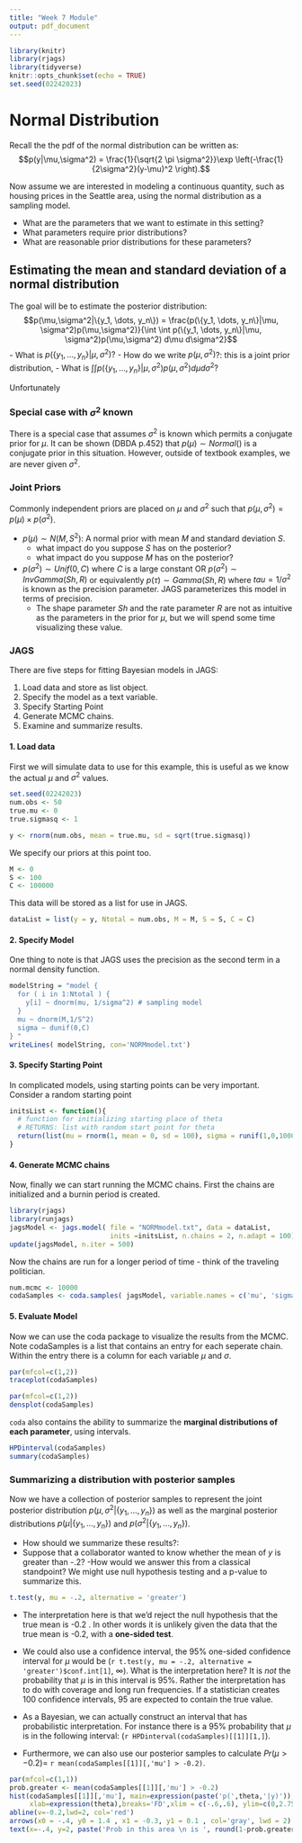 ```yaml
---
title: "Week 7 Module"
output: pdf_document
---
```


```r
library(knitr)
library(rjags)
library(tidyverse)
knitr::opts_chunk$set(echo = TRUE)
set.seed(02242023)
```

# Normal Distribution

Recall the the pdf of the normal distribution can be written as:
$$p(y|\mu,\sigma^2) = \frac{1}{\sqrt{2 \pi \sigma^2}}\exp \left(-\frac{1}{2\sigma^2}(y-\mu)^2 \right).$$

Now assume we are interested in modeling a continuous quantity, such as housing prices in the Seattle area, using the normal distribution as a sampling model.

- What are the parameters that we want to estimate in this setting? 
\vfill
- What parameters require prior distributions? 
\vfill
- What are reasonable prior distributions for these parameters? 
\vfill

## Estimating the mean and standard deviation of a normal distribution
The goal will be to estimate the posterior distribution:
$$p(\mu,\sigma^2|\{y_1, \dots, y_n\}) = \frac{p(\{y_1, \dots, y_n\}|\mu, \sigma^2)p(\mu,\sigma^2)}{\int \int p(\{y_1, \dots, y_n\}|\mu, \sigma^2)p(\mu,\sigma^2) d\mu d\sigma^2}$$
\vfill
- What is $p(\{y_1, \dots, y_n\}|\mu, \sigma^2)?$
\begin{eqnarray*}
  p(\{y_1, \dots, y_n\}|\mu, \sigma^2) &=& \prod_i p(y_i|\mu,\sigma^2)\\
  &=& \prod_i \frac{1}{\sqrt{2 \pi \sigma^2}}\exp \left(-\frac{1}{2\sigma^2}(y_i-\mu)^2 \right)\\
  &=& \prod_i \frac{n}{\sqrt{2 \pi \sigma^2}}\exp \left(-\frac{1}{2\sigma^2}\sum_i (y_i-\mu)^2 \right)\\
\end{eqnarray*}
\vfill
\newpage
- How do we write $p(\mu,\sigma^2)$?:
this is a joint prior distribution, 
\vfill
\vfill
- What is $\int \int p(\{y_1, \dots, y_n\}|\mu, \sigma^2)p(\mu,\sigma^2) d\mu d\sigma^2$?

Unfortunately
\vfill

### Special case with $\sigma^2$ known
There is a special case that assumes $\sigma^2$ is known which permits a conjugate prior for $\mu$. It can be shown (DBDA p.452) that $p(\mu) \sim Normal()$ is a conjugate prior in this situation. However, outside of textbook examples, we are never given $\sigma^2$.
\vfill

### Joint Priors
Commonly independent priors are placed on $\mu$ and $\sigma^2$ such that $p(\mu,\sigma^2) = p(\mu) \times p(\sigma^2)$.

- $p(\mu) \sim N(M,S^2)$: A normal prior with mean $M$ and standard deviation $S$.
  \vfill
    - what impact do you suppose $S$ has on the posterior? 
    \vfill
    - what impact do you suppose $M$ has on the posterior? 
    \vfill
- $p(\sigma^2) \sim Unif(0, C)$ where $C$ is a large constant OR $p(\sigma^2) \sim InvGamma(Sh, R)$ or equivalently $p(\tau) \sim Gamma(Sh, R)$ where $tau = 1/\sigma^2$ is known as the precision parameter. JAGS parameterizes this model in terms of precision.
  \vfill
    - The shape parameter $Sh$ and the rate parameter $R$ are not as intuitive as the parameters in the prior for $\mu$, but we will spend some time visualizing these value.
    \vfill

\newpage
### JAGS
There are five steps for fitting Bayesian models in JAGS:

1. Load data and store as list object.
2. Specify the model as a text variable.
3. Specify Starting Point
4. Generate MCMC chains.
5. Examine and summarize results.

#### 1. Load data
First we will simulate data to use for this example, this is useful as we know the actual $\mu$ and $\sigma^2$ values.
```r
set.seed(02242023)
num.obs <- 50
true.mu <- 0
true.sigmasq <- 1

y <- rnorm(num.obs, mean = true.mu, sd = sqrt(true.sigmasq))
```
We specify our priors at this point too.
```r
M <- 0
S <- 100
C <- 100000
```


This data will be stored as a list for use in JAGS.
```r
dataList = list(y = y, Ntotal = num.obs, M = M, S = S, C = C)
```

#### 2. Specify Model
One thing to note is that JAGS uses the precision as the second term in a normal density function.
```r
modelString = "model {
  for ( i in 1:Ntotal ) {
    y[i] ~ dnorm(mu, 1/sigma^2) # sampling model
  }
  mu ~ dnorm(M,1/S^2)
  sigma ~ dunif(0,C)
} "
writeLines( modelString, con='NORMmodel.txt')
```

#### 3. Specify Starting Point
In complicated models, using starting points can be very important. Consider a random starting point
```r
initsList <- function(){
  # function for initializing starting place of theta
  # RETURNS: list with random start point for theta
  return(list(mu = rnorm(1, mean = 0, sd = 100), sigma = runif(1,0,1000)))
}
```

#### 4. Generate MCMC chains
Now, finally we can start running the MCMC chains. First the chains are initialized and a burnin period is created.

```r
library(rjags)
library(runjags)
jagsModel <- jags.model( file = "NORMmodel.txt", data = dataList, 
                         inits =initsList, n.chains = 2, n.adapt = 100)
update(jagsModel, n.iter = 500)
```

Now the chains are run for a longer period of time - think of the traveling politician.
```r
num.mcmc <- 10000
codaSamples <- coda.samples( jagsModel, variable.names = c('mu', 'sigma'), n.iter = num.mcmc)
```

#### 5. Evaluate Model
Now we can use the coda package to visualize the results from the MCMC. Note codaSamples is a list that contains an entry for each seperate chain. Within the entry there is a column for each variable $\mu$ and $\sigma$.

```r
par(mfcol=c(1,2))
traceplot(codaSamples)
```

```r
par(mfcol=c(1,2))
densplot(codaSamples)
```

`coda` also contains the ability to summarize the **marginal distributions of each parameter**, using intervals.

```r
HPDinterval(codaSamples)
summary(codaSamples)
```

\newpage

### Summarizing a distribution with posterior samples
Now we have a collection of posterior samples to represent the joint posterior distribution $p(\mu, \sigma^2|\{y_1, \dots, y_n\})$ as well as the marginal posterior distributions $p(\mu|\{y_1, \dots, y_n\})$ and $p(\sigma^2|\{y_1, \dots, y_n\})$.

- How should we summarize these results?: 
\vfill
- Suppose that a collaborator wanted to know whether the mean of $y$ is greater than -.2?
\vfill
    -How would we answer this from a classical standpoint? 
    We might use null hypothesis testing and a p-value to summarize this.
```r
t.test(y, mu = -.2, alternative = 'greater')
```
 - The interpretation here is that we'd reject the null hypothesis that the true mean is -0.2 . In other words it is unlikely given the data that the true mean is -0.2, with a __one-sided test__.
 - We could also use a confidence interval, the 95% one-sided confidence interval for $\mu$ would be (`r t.test(y, mu = -.2, alternative = 'greater')$conf.int[1]`, $\infty$). What is the interpretation here? It is *not* the probability that $\mu$ is in this interval is 95%. Rather the interpretation has to do with coverage and long run frequencies. If a statistician creates 100 confidence intervals, 95 are expected to contain the true value.

- As a Bayesian, we can actually construct an interval that has probabilistic interpretation. For instance there is a 95% probability that $\mu$ is in the following interval: (`r HPDinterval(codaSamples)[[1]][1,]`).
- Furthermore, we can also use our posterior samples to calculate $Pr(\mu > -0.2) =$ `r mean(codaSamples[[1]][,'mu'] > -0.2)`.

```r
par(mfcol=c(1,1))
prob.greater <- mean(codaSamples[[1]][,'mu'] > -0.2)
hist(codaSamples[[1]][,'mu'], main=expression(paste('p(',theta,'|y)')), prob=T,
     xlab=expression(theta),breaks='FD',xlim = c(-.6,.6), ylim=c(0,2.75))
abline(v=-0.2,lwd=2, col='red')
arrows(x0 = -.4, y0 = 1.4 , x1 = -0.3, y1 = 0.1 , col='gray', lwd = 2)
text(x=-.4, y=2, paste('Prob in this area \n is ', round(1-prob.greater,3)))
```

